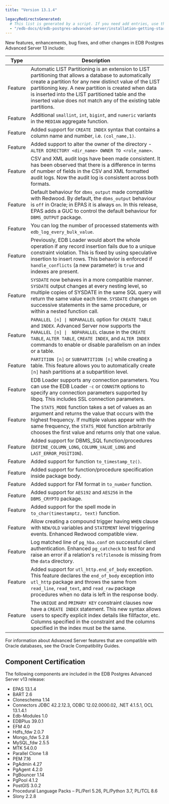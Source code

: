 ```yaml
---
title: "Version 13.1.4"

legacyRedirectsGenerated:
  # This list is generated by a script. If you need add entries, use the `legacyRedirects` key.
  - "/edb-docs/d/edb-postgres-advanced-server/installation-getting-started/release-notes/13/index.html"
---
```






New features, enhancements, bug fixes, and other changes in EDB Postgres Advanced Server 13 include:

| Type        | Description      | 
| ----------- | ---------------- | 
| Feature     | Automatic LIST Partitioning is an extension to LIST partitioning that allows a database to automatically create a partition for any new distinct value of the LIST partitioning key. A new partition is created when data is inserted into the LIST partitioned table and the inserted value does not match any of the existing table partitions. |
| Feature     | Additional `smallint`, `int`, `bigint`, and `numeric` variants in the `MEDIAN` aggregate function. |
| Feature     | Added support for `CREATE INDEX` syntax that contains a column name and number, i.e. `(col_name,1)`. |
| Feature     | Added support to alter the owner of the directory - `ALTER DIRECTORY <dir_name> OWNER TO <role_name>`. |
| Feature     | CSV and XML audit logs have been made consistent. It has been observed that there is a difference in terms of number of fields in the CSV and XML formatted audit logs. Now the audit log is consistent across both formats. |
| Feature     | Default behaviour for `dbms_output` made compatible with Redwood. By default, the `dbms_output` behaviour is `off` in Oracle; in EPAS it is always `on`. In this release, EPAS adds a GUC to control the default behaviour for `DBMS_OUTPUT` package. |
| Feature     | You can log the number of processed statements with `edb_log_every_bulk_value`. |             | Currently, during bulk execution EPAS did not identify the number of rows processed when `edb_log_every_bulk_value` was `off`. This feature allows EPAS to log it both in the audit log file and server log file. This will help you analyze the logs for such cases. |
| Feature     | Previously, EDB Loader would abort the whole operation if any record insertion fails due to a unique constraint violation. This is fixed by using speculative insertion to insert rows. This behavior is enforced if `handle_conflicts` (a new parameter) is `true` and indexes are present. |
| Feature     | `SYSDATE` now behaves in a more compatible manner. `SYSDATE` output changes at every nesting level, so multiple copies of SYSDATE in the same SQL query will return the same value each time. `SYSDATE` changes on successive statements in the same procedure, or within a nested function call. |
| Feature     | `PARALLEL [n] \| NOPARALLEL` option for `CREATE TABLE` and `INDEX`. Advanced Server now supports the `PARALLEL [n] \|  NOPARALLEL` clause in the `CREATE TABLE`, `ALTER TABLE`, `CREATE INDEX`, and `ALTER INDEX` commands to enable or disable parallelism on an index or a table. |
| Feature     | `PARTITION [n]` or `SUBPARTITION [n]` while creating a table. This feature allows you to automatically create `[n]` hash partitions at a subpartition level. |
| Feature     | EDB Loader supports any connection parameters. You can use the EDB Loader `-c` or `CONNSTR` options to specify any connection parameters supported by libpq. This includes SSL connection parameters. |
| Feature     | The `STATS_MODE` function takes a set of values as an argument and returns the value that occurs with the highest frequency. If multiple values appear with the same frequency, the `STATS_MODE` function arbitrarily chooses the first value and returns only that one value. |
| Feature     | Added support for DBMS_SQL function/procedures (`DEFINE_COLUMN_LONG`, `COLUMN_VALUE_LONG` and `LAST_ERROR_POSITION`). |
| Feature     | Added support for function `to_timestamp_tz()`. |
| Feature     | Added support for function/procedure specification inside package body. |
| Feature     | Added support for FM format in `to_number` function. |
| Feature     | Added support for `AES192` and `AES256` in the `DBMS_CRYPTO` package. |
| Feature     | Added support for the spell mode in `to_char(timestamptz, text)` function. |
| Feature     | Allow creating a compound trigger having `WHEN` clause with `NEW/OLD` variables and `STATEMENT` level triggering events. Enhanced Redwood compatible view. |
| Feature     | Log matched line of `pg_hba.conf` on successful client authentication. Enhanced `pg_catcheck` to test for and raise an error if a relation's `relfilenode` is missing from the `data` directory. |
| Feature     | Added support for `utl_http.end_of_body` exception. This feature declares the `end_of_body` exception into `utl_http` package and throws the same from `read_line`, `read_text`, and `read_raw` package procedures when no data is left in the response body. |
| Feature     | The `UNIQUE` and `PRIMARY KEY` constraint clauses now have a `CREATE INDEX` statement. This new syntax allows users to specify explicit index details like fillfactor, etc. Columns specified in the constraint and the columns specified in the index must be the same. |

For information about Advanced Server features that are compatible with Oracle databases, see the Oracle Compatibility Guides.

## Component Certification

The following components are included in the EDB Postgres Advanced Server v13 release:

-   EPAS 13.1.4
-   BART 2.6
-   Cloneschema 1.14
-   Connectors JDBC 42.2.12.3, ODBC 12.02.0000.02, .NET 4.1.5.1, OCL 13.1.4.1
-   Edb-Modules 1.0
-   EDBPlus 39.0.1
-   EFM 4.0
-   Hdfs_fdw 2.0.7
-   Mongo_fdw 5.2.8
-   MySQL_fdw 2.5.5
-   MTK 54.0.0
-   Parallel Clone 1.8
-   PEM 7.16
-   PgAdmin 4.27
-   PgAgent 4.2.0
-   PgBouncer 1.14
-   PgPool 4.1.2
-   PostGIS 3.0.2
-   Procedural Language Packs – PL/Perl 5.26, PL/Python 3.7, PL/TCL 8.6
-   Slony 2.2.8





